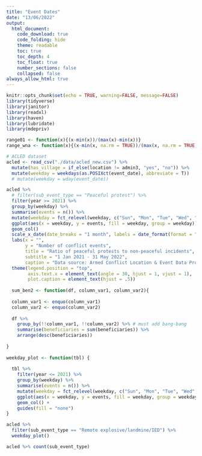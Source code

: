 ```yaml
---
title: "Event Dates"
date: "13/06/2022"
output: 
  html_document:
    code_download: true
    code_folding: hide
    theme: readable
    toc: true
    toc_depth: 4
    toc_float: true
    number_sections: false
    collapsed: false
always_allow_html: true   
---
```


```r
knitr::opts_chunk$set(echo = TRUE, warning=FALSE, message=FALSE)
library(tidyverse)
library(janitor)
library(readxl)
library(haven)
library(lubridate)
library(mdepriv)

range01 <- function(x){(x-min(x))/(max(x)-min(x))}
range_wna <- function(x){(x-min(x, na.rm = TRUE))/(max(x, na.rm = TRUE)-min(x, na.rm = TRUE))}

```

```r
# ACLED dataset
acled <- read_csv("./data/acled_new.csv") %>% 
  mutate(has_village = if_else(location != admin3, "yes", "no")) %>% 
  mutate(weekday = weekdays(as.POSIXct(event_date), abbreviate = T))
  # mutate(weekday = wday(event_date))
```

```r
acled %>%
  # filter(sub_event_type == "Peaceful protest") %>% 
  filter(year >= 2021) %>%
  group_by(weekday) %>% 
  summarise(events = n()) %>% 
  mutate(weekday = fct_relevel(weekday, c("Sun", "Mon", "Tue", "Wed", "Thu", "Fri", "Sat"))) %>% 
  ggplot(aes(x = weekday, y = events, fill = weekday, group = weekday)) +
  geom_col()
  scale_x_date(date_breaks = "1 month", labels = date_format(format = "%Y-%b")) +
  labs(x = "", 
       y = "Number of conflict events", 
       title = "Ratio of peaceful protests to non-peaceful incidents", 
       subtitle = "1 Jan 2021 - 31 May 2022", 
       caption = "Data source: Armed Conflict Location & Event Data Project (ACLED); acleddata.com") + 
  theme(legend.position = "top",
        axis.text.x = element_text(angle = 30, hjust = 1, vjust = 1), 
        plot.caption = element_text(hjust = .5))
  
  sum_ben2 <- function(df, column_var1, column_var2){
  
  column_var1 <- enquo(column_var1)
  column_var2 <- enquo(column_var2)
  
  df %>%
    group_by(!!column_var1, !!column_var2) %>% # must add bang-bang
    summarise(beneficiaries = sum(beneficiaries)) %>% 
    arrange(desc(beneficiaries))
    
}
  
weekday_plot <- function(tbl) {
  
  tbl %>% 
    filter(year <= 2021) %>% 
    group_by(weekday) %>% 
    summarise(events = n()) %>% 
    mutate(weekday = fct_relevel(weekday, c("Sun", "Mon", "Tue", "Wed", "Thu", "Fri", "Sat"))) %>%
    ggplot(aes(x = weekday, y = events, fill = weekday, group = weekday)) +
    geom_col() +
    guides(fill = "none")
}

acled %>% 
  filter(sub_event_type == "Remote explosive/landmine/IED") %>% 
  weekday_plot()

acled %>% count(sub_event_type)
```

